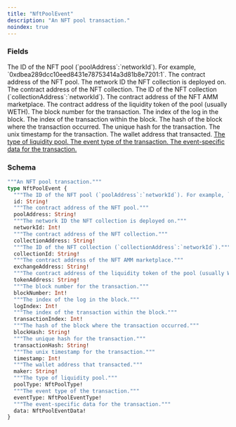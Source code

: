 ```yaml
---
title: "NftPoolEvent"
description: "An NFT pool transaction."
noindex: true
---
```


### Fields

<ResponseField name="id" type="String!" required>
  The ID of the NFT pool (`poolAddress`:`networkId`). For example, `0xdbea289dcc10eed8431e78753414a3d81b8e7201:1`.
</ResponseField>

<ResponseField name="poolAddress" type="String!" required>
  The contract address of the NFT pool.
</ResponseField>

<ResponseField name="networkId" type="Int!" required>
  The network ID the NFT collection is deployed on.
</ResponseField>

<ResponseField name="collectionAddress" type="String!" required>
  The contract address of the NFT collection.
</ResponseField>

<ResponseField name="collectionId" type="String!" required>
  The ID of the NFT collection (`collectionAddress`:`networkId`).
</ResponseField>

<ResponseField name="exchangeAddress" type="String!" required>
  The contract address of the NFT AMM marketplace.
</ResponseField>

<ResponseField name="tokenAddress" type="String!" required>
  The contract address of the liquidity token of the pool (usually WETH).
</ResponseField>

<ResponseField name="blockNumber" type="Int!" required>
  The block number for the transaction.
</ResponseField>

<ResponseField name="logIndex" type="Int!" required>
  The index of the log in the block.
</ResponseField>

<ResponseField name="transactionIndex" type="Int!" required>
  The index of the transaction within the block.
</ResponseField>

<ResponseField name="blockHash" type="String!" required>
  The hash of the block where the transaction occurred.
</ResponseField>

<ResponseField name="transactionHash" type="String!" required>
  The unique hash for the transaction.
</ResponseField>

<ResponseField name="timestamp" type="Int!" required>
  The unix timestamp for the transaction.
</ResponseField>

<ResponseField name="maker" type="String!" required>
  The wallet address that transacted.
</ResponseField>

<a href="/api-reference/types/nftpooltype">
  <ResponseField name="poolType" type="NftPoolType!" required>
    The type of liquidity pool.
  </ResponseField>
</a>

<a href="/api-reference/types/nftpooleventtype">
  <ResponseField name="eventType" type="NftPoolEventType!" required>
    The event type of the transaction.
  </ResponseField>
</a>

<a href="/api-reference/types/nftpooleventdata">
  <ResponseField name="data" type="NftPoolEventData!" required>
    The event-specific data for the transaction.
  </ResponseField>
</a>

### Schema


```graphql 
"""An NFT pool transaction."""
type NftPoolEvent {
  """The ID of the NFT pool (`poolAddress`:`networkId`). For example, `0xdbea289dcc10eed8431e78753414a3d81b8e7201:1`."""
  id: String!
  """The contract address of the NFT pool."""
  poolAddress: String!
  """The network ID the NFT collection is deployed on."""
  networkId: Int!
  """The contract address of the NFT collection."""
  collectionAddress: String!
  """The ID of the NFT collection (`collectionAddress`:`networkId`)."""
  collectionId: String!
  """The contract address of the NFT AMM marketplace."""
  exchangeAddress: String!
  """The contract address of the liquidity token of the pool (usually WETH)."""
  tokenAddress: String!
  """The block number for the transaction."""
  blockNumber: Int!
  """The index of the log in the block."""
  logIndex: Int!
  """The index of the transaction within the block."""
  transactionIndex: Int!
  """The hash of the block where the transaction occurred."""
  blockHash: String!
  """The unique hash for the transaction."""
  transactionHash: String!
  """The unix timestamp for the transaction."""
  timestamp: Int!
  """The wallet address that transacted."""
  maker: String!
  """The type of liquidity pool."""
  poolType: NftPoolType!
  """The event type of the transaction."""
  eventType: NftPoolEventType!
  """The event-specific data for the transaction."""
  data: NftPoolEventData!
}
```
